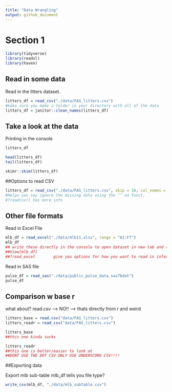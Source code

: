 ```yaml
---
title: "Data Wrangling"
output: github_document
---
```


# Section 1

```r
library(tidyverse)
library(readxl)
library(haven)
```

## Read in some data

Read in the litters dataset.

```r
litters_df = read_csv("./data/FAS_litters.csv")
#make sure you make a folder in your directory with all of the data
litters_df = janitor::clean_names(litters_df)
```

## Take a look at the data

Printing in the console

```r
litters_df
```

```r
head(litters_df)
tail(litters_df)
```

```r
skimr::skim(litters_df)
```


##Options to read CSV

```r
litters_df = read_csv("./data/FAS_litters.csv", skip = 10, col_names = F, na = c("", "NA", ".", 999))
#Helps you say ignore the missing data using the "" na funct.
#?readcsv() has more info
```

## Other file formats

Read in Excel File

```r
mlb_df = read_excel("./data/mlb11.xlsx", range = "A1:F7")
mlb_df
## write these directly in the console to open dataset in new tab and to have more info for your excel datasheet
##View(mlb_df)        
##?read_excel        give you options for how you want to read in information
```

Read in SAS file

```r
pulse_df = read_sas("./data/public_pulse_data.sas7bdat")
pulse_df
```

## Comparison w base r

what about? read.csv --> NO!!
  --> thats directly from r and weird
  
```r
litters_base = read.csv("data/FAS_litters.csv")
litters_readr = read_csv("data/FAS_litters.csv")

litters_base
##this one kinda sucks

litters_readr 
##this one is better/easier to look at
##DONT USE THE DOT CSV ONLY USE UNDERSCORE CSV!!!!
```

##Exporting data

Export mlb sub-table
mlb_df tells you file type?

```r
write_csv(mlb_df, "./data/mlb_subtable.csv")
```

